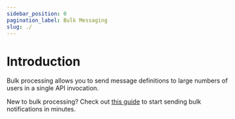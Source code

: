 ```yaml
---
sidebar_position: 0
pagination_label: Bulk Messaging
slug: ./
---
```



# Introduction

Bulk processing allows you to send message definitions to large numbers of users in a single API invocation.

New to bulk processing? Check out [this guide](https://www.courier.com/docs/tutorials/how-to-send-bulk-notifications/) to start sending bulk notifications in minutes.
